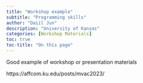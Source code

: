 ```yaml
---
title: "Workshop example"
subtitle: "Programming skills"
author: "Daiil Jun"
description: "University of Kansas"
categories: [Workshop Materials]
toc: true
toc-title: "On this page"
---
```

Good example of workshop or presentation materials

https://affcom.ku.edu/posts/mvac2023/
